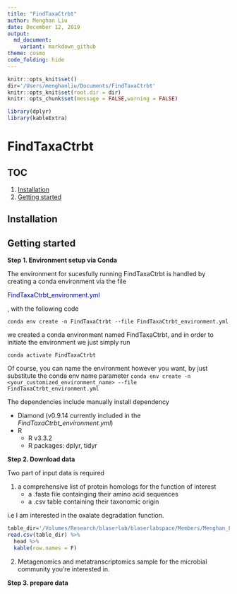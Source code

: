 ```yaml
---
title: "FindTaxaCtrbt"
author: Menghan Liu
date: December 12, 2019
output:
  md_document:
    variant: markdown_github
theme: cosmo
code_folding: hide
---
```



```r
knitr::opts_knit$set()
dir='/Users/menghanliu/Documents/FindTaxaCtrbt'
knitr::opts_knit$set(root.dir = dir)
knitr::opts_chunk$set(message = FALSE,warning = FALSE)
```

```r
library(dplyr)
library(kableExtra)
```

# FindTaxaCtrbt

## TOC 

1. [Installation](#installation)
2. [Getting started](#get_start)


## Installation {#installation}

## Getting started

**Step 1. Environment setup via Conda**

The environment for sucesfully running FindTaxaCtrbt is handled by creating a conda environment via the file <p style="color:darkblue">FindTaxaCtrbt_environment.yml</p>, with the following code


```
conda env create -n FindTaxaCtrbt --file FindTaxaCtrbt_environment.yml
```

we created a conda environment named FindTaxaCtrbt, and in order to initiate the environment we just simply run 

```
conda activate FindTaxaCtrbt
```

Of course, you can name the environment however you want, by just substitute the conda env name parameter `conda env create -n <your_customized_environment_name> --file FindTaxaCtrbt_environment.yml `


The dependencies include manually install dependency

- Diamond (v0.9.14 currently included in the *FindTaxaCtrbt_environment.yml*)
- R 
   *  R v3.3.2
   *  R packages: dplyr, tidyr
   
**Step 2. Download data**

Two part of input data is required 

1. a comprehensive list of protein homologs for the function of interest
   - a .fasta file containging their amino acid sequences  
   - a .csv table containing their taxonomic origin 
  
  
  i.e I am interested in the oxalate degradation function.
```r
table_dir='/Volumes/Research/blaserlab/blaserlabspace/Members/Menghan_Liu/ODE/human_metagenomics/0_data/ODE_tnaA_info.csv'
read.csv(table_dir) %>%
  head %>%
  kable(row.names = F)
```
  
  
2. Metagenomics and metatranscriptomics sample for the microbial community you're interested in.


**Step 3. prepare data**
  
  
  



